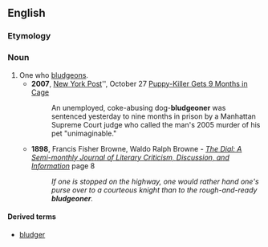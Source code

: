 ==English==

===Etymology===
{{suffix|en|bludgeon|er|id2=agent noun}}

===Noun===
{{en-noun}}

# One who [[bludgeon]]s.
#* '''2007''', [[w:New York Post|New York Post]]'', October 27 [http://www.nypost.com/seven/10272007/news/regionalnews/puppy_killer_gets_9_months_in_.htm Puppy-Killer Gets 9 Months in Cage]
#*: An unemployed, coke-abusing dog-'''bludgeoner''' was sentenced yesterday to nine months in prison by a Manhattan Supreme Court judge who called the man's 2005 murder of his pet "unimaginable."
#* '''1898''', Francis Fisher Browne, Waldo Ralph Browne - ''[http://books.google.com/books?id=Pr8JAAAAMAAJ&q=bludgeoner&dq=bludgeoner&lr=&pgis=1 The Dial: A Semi-monthly Journal of Literary Criticism, Discussion, and Information]'' page 8
#*: ''If one is stopped on the highway, one would rather hand one's purse over to a courteous knight than to the rough-and-ready '''bludgeoner'''.''

====Derived terms====
* [[bludger]]